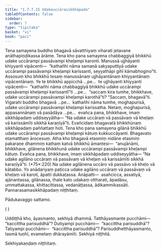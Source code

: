 ```yaml
---
title: "1.7.7.15 Udakeuccārasikkhāpada"
tableOfContents: false
sidebar:
  order: 7
type: "tipitaka"
basket: "vi"
book: "paci"
---
```



<DynamicBreadcrumb />

<Division number="653" book="paci" bookNo="2" page="270">

<Paragraph number="2082" book="paci">
Tena samayena buddho bhagavā sāvatthiyaṃ viharati jetavane anāthapiṇḍikassa ārāme. Tena kho pana samayena chabbaggiyā bhikkhū udake uccārampi passāvampi kheḷampi karonti. Manussā ujjhāyanti khiyyanti vipācenti—  “kathañhi nāma samaṇā sakyaputtiyā udake uccārampi passāvampi kheḷampi karissanti, seyyathāpi gihī kāmabhogino”ti.
</Paragraph>

<Paragraph number="2083" book="paci">
Assosuṃ kho bhikkhū tesaṃ manussānaṃ ujjhāyantānaṃ khiyyantānaṃ vipācentānaṃ. Ye te bhikkhū appicchā …pe…  te ujjhāyanti khiyyanti vipācenti—  “kathañhi nāma chabbaggiyā bhikkhū udake uccārampi passāvampi kheḷampi karissantī”ti …pe…  “saccaṃ kira tumhe, bhikkhave, udake uccārampi passāvampi kheḷampi karothā”ti? “Saccaṃ, bhagavā”ti. Vigarahi buddho bhagavā …pe…  kathañhi nāma tumhe, moghapurisā, udake uccārampi passāvampi kheḷampi karissatha. Netaṃ, moghapurisā, appasannānaṃ vā pasādāya …pe…  evañca pana, bhikkhave, imaṃ sikkhāpadaṃ uddiseyyātha—
</Paragraph>

<Paragraph number="2084" book="paci">
<Emphasis>“Na udake uccāraṃ vā passāvaṃ vā kheḷaṃ vā karissāmīti sikkhā karaṇīyā”</Emphasis>ti.
</Paragraph>

<Paragraph number="2085" book="paci">
Evañcidaṃ bhagavatā bhikkhūnaṃ sikkhāpadaṃ paññattaṃ hoti.
</Paragraph>

</Division>
<Division number="654" book="paci" bookNo="2" page="271">

<Paragraph number="2086" book="paci">
Tena kho pana samayena gilānā bhikkhū udake uccārampi passāvampi kheḷampi kātuṃ kukkuccāyanti. Bhagavato etamatthaṃ ārocesuṃ. Atha kho bhagavā etasmiṃ nidāne etasmiṃ pakaraṇe dhammiṃ kathaṃ katvā bhikkhū āmantesi—  “anujānāmi, bhikkhave, gilānena bhikkhunā udake uccārampi passāvampi kheḷampi kātuṃ. Evañca pana, bhikkhave, imaṃ sikkhāpadaṃ uddiseyyātha—
</Paragraph>

<Paragraph number="2087" book="paci">
<Emphasis>“Na udake agilāno uccāraṃ vā passāvaṃ vā kheḷaṃ vā karissāmīti sikkhā karaṇīyā”</Emphasis>ti. (*75*:<Emphasis>220</Emphasis>)
</Paragraph>

<Paragraph number="2088" book="paci">
Na udake agilānena uccāro vā passāvo vā kheḷo vā kātabbo. Yo anādariyaṃ paṭicca udake agilāno uccāraṃ vā passāvaṃ vā kheḷaṃ vā karoti, āpatti dukkaṭassa.
</Paragraph>

<Paragraph number="2089" book="paci">
Anāpatti—  asañcicca, assatiyā, ajānantassa, gilānassa, thale kato udakaṃ ottharati, āpadāsu, ummattakassa, khittacittassa, vedanāṭṭassa, ādikammikassāti.

</Paragraph>
</Division>

<Paragraph number="2090" type="center" book="paci">
Pannarasamasikkhāpadaṃ niṭṭhitaṃ.

  
Pādukavaggo sattamo.

  
( )


</Paragraph>

<Paragraph number="2091" book="paci">
Uddiṭṭhā kho, āyasmanto, sekhiyā dhammā. Tatthāyasmante pucchāmi—  “kaccittha parisuddhā”? Dutiyampi pucchāmi—  “kaccittha parisuddhā”? Tatiyampi pucchāmi—  “kaccittha parisuddhā”? Parisuddhetthāyasmanto, tasmā tuṇhī, evametaṃ dhārayāmīti.

</Paragraph>

<Paragraph number="2092" type="center" book="paci">
Sekhiyā niṭṭhitā.

  
Sekhiyakaṇḍaṃ niṭṭhitaṃ.
</Paragraph>